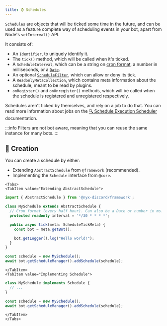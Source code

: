 ```yaml
---
title: ️⌚ Schedules
---
```



`Schedules` are objects that will be ticked some time in the future, and can be used as a feature complete way of
scheduling events in your bot, apart from Node's `setInterval()` API.

It consists of:

* An `Identifier`, to uniquely identify it.
* The `tick()` method, which will be called when it's ticked.
* A `ScheduleInterval`, which can be a string on [cron format](https://crontab.guru/), a number in milliseconds, or a [`Date`](https://developer.mozilla.org/en-US/docs/Web/JavaScript/Reference/Global_Objects/Date).
* An optional [`ScheduleFilter`](./schedule-interception#-schedule-filters), which can allow or deny its tick.
* A `ReadonlyMetaCollection`, which contains meta information about the schedule, meant to be read by plugins.
* `onRegister()` and `onUnregister()` methods, which will be called when the schedule is registered and unregistered respectively.

Schedules aren't ticked by themselves, and rely on a job to do that. You can read more information about jobs on the
[🔍 Schedule Execution Scheduler](./schedule-scheduler) documentation.

:::info
Filters are not bot aware, meaning that you can reuse the same instance for many bots.
:::

## 👷 Creation

You can create a schedule by either:

* Extending `AbstractSchedule` from `@framework` (recommended).
* Implementing the `Schedule` interface from `@core`.

```mdx-code-block
<Tabs>
<TabItem value="Extending AbstractSchedule">
```

```ts
import { AbstractSchedule } from '@nyx-discord/framework';

class MySchedule extends AbstractSchedule {
  // Cron format (every half hour). Can also be a Date or number in ms.
  protected readonly interval = '*/30 * * * *';

  public async tick(meta: ScheduleTickMeta) {
    const bot = meta.getBot();

    bot.getLogger().log("Hello world!");
  }
}

const schedule = new MySchedule();
await bot.getScheduleManager().addSchedule(schedule);
```

```mdx-code-block
</TabItem>
<TabItem value="Implementing Schedule">
```

```ts
class MySchedule implements Schedule {
  // ...
}

const schedule = new MySchedule();
await bot.getScheduleManager().addSchedule(schedule);
```

```mdx-code-block
</TabItem>
</Tabs>
```
